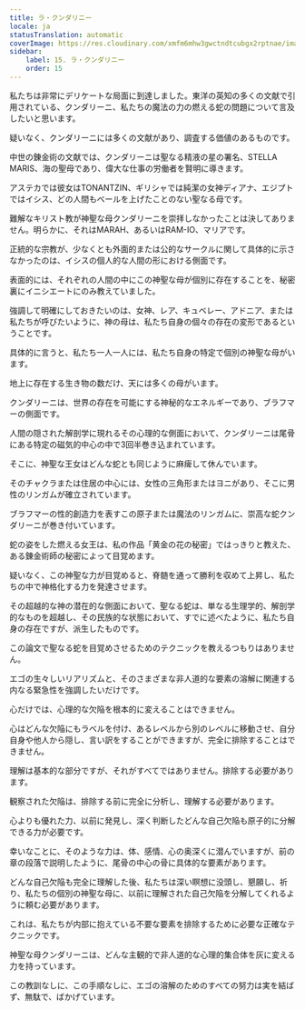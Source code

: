 ```yaml
---
title: ラ・クンダリニー
locale: ja
statusTranslation: automatic
coverImage: https://res.cloudinary.com/xmfm6mhw3gwctndtcubgx2rptnae/image/upload/v1741354419/small_cover_la_gran_rebelion_28716e29d2.webp
sidebar:
    label: 15. ラ・クンダリニー
    order: 15
---
```

私たちは非常にデリケートな局面に到達しました。東洋の英知の多くの文献で引用されている、クンダリーニ、私たちの魔法の力の燃える蛇の問題について言及したいと思います。

疑いなく、クンダリーニには多くの文献があり、調査する価値のあるものです。

中世の錬金術の文献では、クンダリーニは聖なる精液の星の署名、STELLA MARIS、海の聖母であり、偉大な仕事の労働者を賢明に導きます。

アステカでは彼女はTONANTZIN、ギリシャでは純潔の女神ディアナ、エジプトではイシス、どの人間もベールを上げたことのない聖なる母です。

難解なキリスト教が神聖な母クンダリーニを崇拝しなかったことは決してありません。明らかに、それはMARAH、あるいはRAM-IO、マリアです。

正統的な宗教が、少なくとも外面的または公的なサークルに関して具体的に示さなかったのは、イシスの個人的な人間の形における側面です。

表面的には、それぞれの人間の中にこの神聖な母が個別に存在することを、秘密裏にイニシエートにのみ教えていました。

強調して明確にしておきたいのは、女神、レア、キュベレー、アドニア、または私たちが呼びたいように、神の母は、私たち自身の個々の存在の変形であるということです。

具体的に言うと、私たち一人一人には、私たち自身の特定で個別の神聖な母がいます。

地上に存在する生き物の数だけ、天には多くの母がいます。

クンダリーニは、世界の存在を可能にする神秘的なエネルギーであり、ブラフマーの側面です。

人間の隠された解剖学に現れるその心理的な側面において、クンダリーニは尾骨にある特定の磁気的中心の中で3回半巻き込まれています。

そこに、神聖な王女はどんな蛇とも同じように麻痺して休んでいます。

そのチャクラまたは住居の中心には、女性の三角形またはヨニがあり、そこに男性のリンガムが確立されています。

ブラフマーの性的創造力を表すこの原子または魔法のリンガムに、崇高な蛇クンダリーニが巻き付いています。

蛇の姿をした燃える女王は、私の作品「黄金の花の秘密」ではっきりと教えた、ある錬金術師の秘密によって目覚めます。

疑いなく、この神聖な力が目覚めると、脊髄を通って勝利を収めて上昇し、私たちの中で神格化する力を発達させます。

その超越的な神の潜在的な側面において、聖なる蛇は、単なる生理学的、解剖学的なものを超越し、その民族的な状態において、すでに述べたように、私たち自身の存在ですが、派生したものです。

この論文で聖なる蛇を目覚めさせるためのテクニックを教えるつもりはありません。

エゴの生々しいリアリズムと、そのさまざまな非人道的な要素の溶解に関連する内なる緊急性を強調したいだけです。

心だけでは、心理的な欠陥を根本的に変えることはできません。

心はどんな欠陥にもラベルを付け、あるレベルから別のレベルに移動させ、自分自身や他人から隠し、言い訳をすることができますが、完全に排除することはできません。

理解は基本的な部分ですが、それがすべてではありません。排除する必要があります。

観察された欠陥は、排除する前に完全に分析し、理解する必要があります。

心よりも優れた力、以前に発見し、深く判断したどんな自己欠陥も原子的に分解できる力が必要です。

幸いなことに、そのような力は、体、感情、心の奥深くに潜んでいますが、前の章の段落で説明したように、尾骨の中心の骨に具体的な要素があります。

どんな自己欠陥も完全に理解した後、私たちは深い瞑想に没頭し、懇願し、祈り、私たちの個別の神聖な母に、以前に理解された自己欠陥を分解してくれるように頼む必要があります。

これは、私たちが内部に抱えている不要な要素を排除するために必要な正確なテクニックです。

神聖な母クンダリーニは、どんな主観的で非人道的な心理的集合体を灰に変える力を持っています。

この教訓なしに、この手順なしに、エゴの溶解のためのすべての努力は実を結ばず、無駄で、ばかげています。

